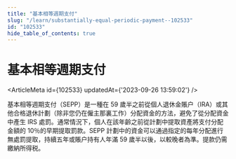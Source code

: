 ```yaml
---
title: "基本相等週期支付"
slug: "/learn/substantially-equal-periodic-payment--102533"
id: "102533"
hide_table_of_contents: true
---
```



# 基本相等週期支付

<ArticleMeta id={102533} updatedAt={'2023-09-26 13:59:02'} />
<div className='border-solid border-b border-t-0 my-4 border-[var(--ifm-color-gray-300)]' />

基本相等週期支付（SEPP）是一種在 59 歲半之前從個人退休金賬户（IRA）或其他合格退休計劃（除非您仍在僱主那裏工作）分配資金的方法，避免了從分配資金中產生 IRS 處罰。通常情況下，個人在該年齡之前從計劃中提取資產將支付分配金額的 10％的早期提取罰款。SEPP 計劃中的資金可以通過指定的每年分配進行無處罰提取，持續五年或賬户持有人年滿 59 歲半以後，以較晚者為準。提款仍需繳納所得税。
